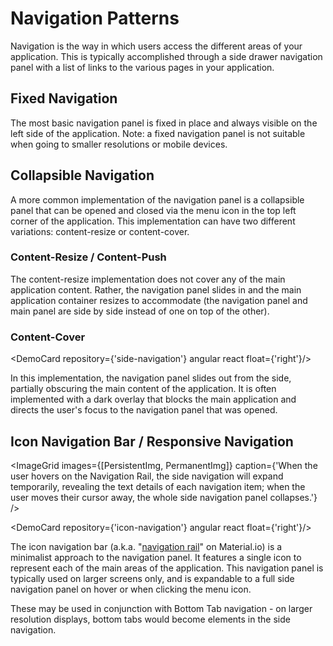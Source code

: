 
# Navigation Patterns

Navigation is the way in which users access the different areas of your application. This is typically accomplished through a side drawer navigation panel with a list of links to the various pages in your application.

## Fixed Navigation

The most basic navigation panel is fixed in place and always visible on the left side of the application. Note: a fixed navigation panel is not suitable when going to smaller resolutions or mobile devices.

## Collapsible Navigation

A more common implementation of the navigation panel is a collapsible panel that can be opened and closed via the menu icon in the top left corner of the application. This implementation can have two different variations: content-resize or content-cover.

### Content-Resize / Content-Push

<ImageGrid images={[PermanentImg]} />

The content-resize implementation does not cover any of the main application content. Rather, the navigation panel slides in and the main application container resizes to accommodate (the navigation panel and main panel are side by side instead of one on top of the other).

### Content-Cover

<ImageGrid images={[TemporaryImg]} />

<DemoCard repository={'side-navigation'} angular react float={'right'}/>

In this implementation, the navigation panel slides out from the side, partially obscuring the main content of the application. It is often implemented with a dark overlay that blocks the main application and directs the user's focus to the navigation panel that was opened.

## Icon Navigation Bar / Responsive Navigation

<ImageGrid images={[PersistentImg, PermanentImg]}  caption={'When the user hovers on the Navigation Rail, the side navigation will expand temporarily, revealing the text details of each navigation item; when the user moves their cursor away, the whole side navigation panel collapses.'} />

<DemoCard repository={'icon-navigation'} angular react float={'right'}/>

The icon navigation bar (a.k.a. "[navigation rail](https://material.io/components/navigation-rail/#anatomy)" on Material.io) is a minimalist approach to the navigation panel. It features a single icon to represent each of the main areas of the application. This navigation panel is typically used on larger screens only, and is expandable to a full side navigation panel on hover or when clicking the menu icon. 

These may be used in conjunction with Bottom Tab navigation - on larger resolution displays, bottom tabs would become elements in the side navigation.



